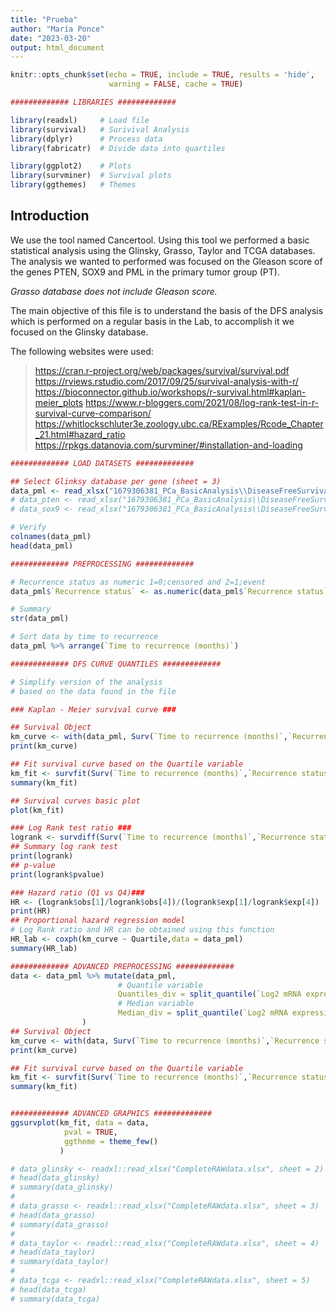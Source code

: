 ```yaml
---
title: "Prueba"
author: "María Ponce"
date: "2023-03-20"
output: html_document
---
```


```r
knitr::opts_chunk$set(echo = TRUE, include = TRUE, results = 'hide',
                      warning = FALSE, cache = TRUE)
```


```r
############# LIBRARIES #############

library(readxl)     # Load file
library(survival)   # Surivival Analysis
library(dplyr)      # Process data
library(fabricatr)  # Divide data into quartiles

library(ggplot2)    # Plots
library(survminer)  # Survival plots
library(ggthemes)   # Themes
```


## Introduction

We use the tool named Cancertool. Using this tool we performed a basic statistical analysis using the Glinsky, Grasso, Taylor and TCGA databases. The analysis we wanted to performed was focused on the Gleason score of the genes PTEN, SOX9 and PML in the primary tumor group (PT). 

*Grasso database does not include Gleason score.*

The main objective of this file is to understand the basis of the DFS analysis which is performed on a regular basis in the Lab, to accomplish it we focused on the Glinsky database.

The following websites were used: 

> <https://cran.r-project.org/web/packages/survival/survival.pdf>
> <https://rviews.rstudio.com/2017/09/25/survival-analysis-with-r/>
> <https://bioconnector.github.io/workshops/r-survival.html#kaplan-meier_plots>
> <https://www.r-bloggers.com/2021/08/log-rank-test-in-r-survival-curve-comparison/>
> <https://whitlockschluter3e.zoology.ubc.ca/RExamples/Rcode_Chapter_21.html#hazard_ratio>
> <https://rpkgs.datanovia.com/survminer/#installation-and-loading>

```r
############# LOAD DATASETS #############

## Select Glinksy database per gene (sheet = 3)
data_pml <- read_xlsx("1679306381_PCa_BasicAnalysis\\DiseaseFreeSurvival\\PML\\DFSRAWdata.xlsx", sheet = 3)
# data_pten <- read_xlsx("1679306381_PCa_BasicAnalysis\\DiseaseFreeSurvival\\PTEN\\DFSRAWdata.xlsx", sheet = 3)
# data_sox9 <- read_xlsx("1679306381_PCa_BasicAnalysis\\DiseaseFreeSurvival\\SOX9\\DFSRAWdata.xlsx", sheet = 3)

# Verify
colnames(data_pml)
head(data_pml)

############# PREPROCESSING #############

# Recurrence status as numeric 1=0;censored and 2=1;event 
data_pml$`Recurrence status` <- as.numeric(data_pml$`Recurrence status`)

# Summary
str(data_pml)

# Sort data by time to recurrence
data_pml %>% arrange(`Time to recurrence (months)`)

############# DFS CURVE QUANTILES #############

# Simplify version of the analysis 
# based on the data found in the file

### Kaplan - Meier survival curve ### 

## Survival Object
km_curve <- with(data_pml, Surv(`Time to recurrence (months)`,`Recurrence status`))
print(km_curve)

## Fit survival curve based on the Quartile variable
km_fit <- survfit(Surv(`Time to recurrence (months)`,`Recurrence status`) ~ Quartile, data = data_pml)
summary(km_fit)

## Survival curves basic plot 
plot(km_fit)

### Log Rank test ratio ### 
logrank <- survdiff(Surv(`Time to recurrence (months)`,`Recurrence status`) ~ Quartile, data = data_pml)
## Summary log rank test
print(logrank)
## p-value
print(logrank$pvalue)

### Hazard ratio (Q1 vs Q4)### 
HR <- (logrank$obs[1]/logrank$obs[4])/(logrank$exp[1]/logrank$exp[4])
print(HR)
## Proportional hazard regression model 
# Log Rank ratio and HR can be obtained using this function
HR_lab <- coxph(km_curve ~ Quartile,data = data_pml)
summary(HR_lab)
```


```r
############# ADVANCED PREPROCESSING #############
data <- data_pml %>% mutate(data_pml,
                        # Quantile variable
                        Quantiles_div = split_quantile(`Log2 mRNA expression`,type = 4), # type = 4 = quantiles
                        # Median variable
                        Median_div = split_quantile(`Log2 mRNA expression`,type = 2) # type = 2 = median
                ) 
## Survival Object
km_curve <- with(data, Surv(`Time to recurrence (months)`,`Recurrence status`))
print(km_curve)

## Fit survival curve based on the Quartile variable
km_fit <- survfit(Surv(`Time to recurrence (months)`,`Recurrence status`) ~ Median_div, data = data)
summary(km_fit)


############# ADVANCED GRAPHICS #############
ggsurvplot(km_fit, data = data, 
            pval = TRUE,
            ggtheme = theme_few()
           )
```



```r
# data_glinsky <- readxl::read_xlsx("CompleteRAWdata.xlsx", sheet = 2)
# head(data_glinsky)
# summary(data_glinsky)
# 
# data_grasso <- readxl::read_xlsx("CompleteRAWdata.xlsx", sheet = 3)
# head(data_grasso)
# summary(data_grasso)
# 
# data_taylor <- readxl::read_xlsx("CompleteRAWdata.xlsx", sheet = 4)
# head(data_taylor)
# summary(data_taylor)
# 
# data_tcga <- readxl::read_xlsx("CompleteRAWdata.xlsx", sheet = 5)
# head(data_tcga)
# summary(data_tcga)
```
